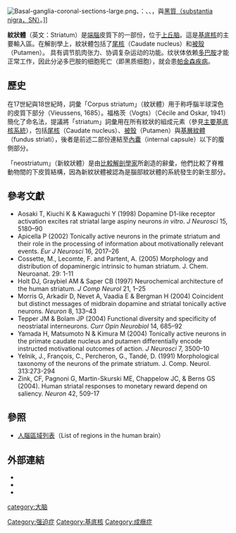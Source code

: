 [[Image:Basal-ganglia-coronal-sections-large.png|thumb]]、{{tsl|en|globus pallidus|蒼白球|蒼白球（globus pallidus）}}：{{tsl|en|External globus pallidus|蒼白球外核|蒼白球外核（globus pallidus external segment，GPe）}}、{{tsl|en|Subthalamic nucleus|丘腦下核|丘腦下核（subthalamic nucleus，STN）}}、{{tsl|en|Internal globus pallidus|蒼白球內核|蒼白球內核（globus pallidus internal segment，GPi）}}，與[[黑質|黑質（substantia nigra，SN）]]。]]

'''紋狀體'''（英文：Striatum）是[[端腦|端腦]]皮質下的一部份，位于[[上丘脑|上丘脑]]。這是[[基底核|基底核]]的主要輸入區。在解剖學上，紋狀體包括了[[尾核|尾核]]（Caudate nucleus）和[[被殼|被殼]]（Putamen）。 具有调节肌肉张力、协调复杂运动的功能。纹状体依赖[[多巴胺|多巴胺]]才能正常工作，因此分泌多巴胺的细胞死亡（即黑质细胞），就会患[[帕金森氏症|帕金森疾病]]。

==歷史==
在17世紀與18世紀時，詞彙「Corpus striatum」（紋狀體）用于称呼腦半球深色的皮質下部分（Vieussens, 1685）。福格茨（Vogts）（Cécile and Oskar, 1941）簡化了命名法，提議將「striatum」詞彙用在所有紋狀的組成元素（參見[[主要基底核系統|主要基底核系統]]），包括[[尾核|尾核]]（Caudate nucleus）、[[被殼|被殼]]（Putamen）與[[基層紋體|基層紋體]]（fundus striati），後者是前述二部份連結至[[內囊|內囊]]（internal capsule）以下的腹側部分。

「neostriatum」（新紋狀體）是由[[比較解剖學|比較解剖學家]]所創造的辭彙，他們比較了脊椎動物間的下皮質結構，因為新紋狀體被認為是腦部紋狀體的系統發生的新生部分。

==參考文獻==
*Aosaki T, Kiuchi K & Kawaguchi Y (1998) Dopamine D1-like receptor activation excites rat striatal large aspiny neurons ''in vitro''. ''J Neurosci'' 15, 5180–90
*Apicella P (2002) Tonically active neurons in the primate striatum and their role in the processing of information about motivationally relevant events. ''Eur J Neurosci'' 16, 2017–26
*Cossette, M., Lecomte, F. and Partent, A. (2005) Morphology and distribution of dopaminergic intrinsic to human striatum. J. Chem. Neuroanat. 29: 1-11
*Holt DJ, Graybiel AM & Saper CB (1997) Neurochemical architecture of the human striatum. ''J Comp Neurol'' 21, 1–25
*Morris G, Arkadir D, Nevet A, Vaadia E & Bergman H (2004) Coincident but distinct messages of midbrain dopamine and striatal tonically active neurons. ''Neuron'' 8, 133–43
*Tepper JM & Bolam JP (2004) Functional diversity and specificity of neostriatal interneurons. ''Curr Opin Neurobiol'' 14, 685–92
*Yamada H, Matsumoto N & Kimura M (2004) Tonically active neurons in the primate caudate nucleus and putamen differentially encode instructed motivational outcomes of action. ''J Neurosci'' 7, 3500–10
*Yelnik, J., François, C.,  Percheron, G., Tandé, D. (1991) Morphological taxonomy of the neurons of the primate striatum. J. Comp. Neurol. 313:273-294 
*Zink, CF, Pagnoni G, Martin-Skurski ME, Chappelow JC, & Berns GS (2004). Human striatal responses to monetary reward depend on saliency. ''Neuron'' 42, 509-17
<references/>

==參照==
*[[人腦區域列表|人腦區域列表]]（List of regions in the human brain）

==外部連結==
* {{BrainMaps|striatum}}
* {{BrainInfo|hier|207}}
* {{MeshName|Corpus+Striatum}}

{{端脑}}

[[category:大脑|category:大脑]]
[[Category:强迫症|Category:强迫症]]
[[Category:基底核|Category:基底核]]
[[Category:成癮症|Category:成癮症]]